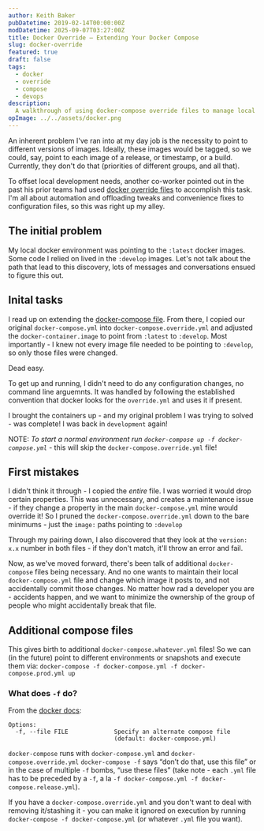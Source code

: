 ```yaml
---
author: Keith Baker
pubDatetime: 2019-02-14T00:00:00Z
modDatetime: 2025-09-07T03:27:00Z
title: Docker Override – Extending Your Docker Compose
slug: docker-override
featured: true
draft: false
tags:
  - docker
  - override
  - compose
  - devops
description:
  A walkthrough of using docker-compose override files to manage local image tags, avoid committing dev-specific changes, and support multiple configurations.
opImage: ../../assets/docker.png
---
```


An inherent problem I've ran into at my day job is the necessity to point to different versions of images. Ideally, these images would be tagged, so we could, say, point to each image of a release, or timestamp, or a build. Currently, they don't do that (priorities of different groups, and all that).

To offset local development needs, another co-worker pointed out in the past his prior teams had used [docker override files](https://docs.docker.com/compose/extends/) to accomplish this task. I'm all about automation and offloading tweaks and convenience fixes to configuration files, so this was right up my alley.

## The initial problem

My local docker environment was pointing to the `:latest` docker images. Some code I relied on lived in the `:develop` images. Let's not talk about the path that lead to this discovery, lots of messages and conversations ensued to figure this out.

## Inital tasks

I read up on extending the [docker-compose file](https://docs.docker.com/compose/extends/). From there, I copied our original `docker-compose.yml` into `docker-compose.override.yml` and adjusted the `docker-container.image` to point from `:latest` to `:develop`. Most importantly - I knew not every image file needed to be pointing to `:develop`, so only those files were changed.

Dead easy.

To get up and running, I didn't need to do any configuration changes, no command line arguemnts. It was handled by following the established convention that docker looks for the `override.yml` and uses it if present.

I brought the containers up - and my original problem I was trying to solved - was complete! I was back in `development` again!

NOTE: _To start a normal environment run `docker-compose up -f docker-compose.yml`_ - this will skip the `docker-compose.override.yml` file!

## First mistakes

I didn't think it through - I copied the _entire_ file. I was worried it would drop certain properties. This was unnecessary, and creates a maintenance issue - if they change a property in the main `docker-compose.yml` mine would override it! So I pruned the `docker-compose.override.yml` down to the bare minimums - just the `image:` paths pointing to `:develop`

Through my pairing down, I also discovered that they look at the `version: x.x` number in both files - if they don't match, it'll throw an error and fail.

Now, as we've moved forward, there's been talk of additional `docker-compose` files being necessary. And no one wants to maintain their local `docker-compose.yml` file and change which image it posts to, and not accidentally commit those changes. No matter how rad a developer you are - accidents happen, and we want to minimize the ownership of the group of people who might accidentally break that file.

## Additional compose files

This gives birth to additional `docker-compose.whatever.yml` files! So we can (in the future) point to different environments or snapshots and execute them via: `docker-compose -f docker-compose.yml -f docker-compose.prod.yml up`

### What does `-f` do?

From the [docker docs](https://docs.docker.com/compose/reference/overview/):

```
Options:
  -f, --file FILE             Specify an alternate compose file
                              (default: docker-compose.yml)
```

`docker-compose` runs with `docker-compose.yml` and `docker-compose.override.yml`
`docker-compose -f` says “don’t do that, use this file” or in the case of multiple `-f` bombs, “use these files” (take note - each `.yml` file has to be preceded by a `-f`, a la `-f docker-compose.yml -f docker-compose.release.yml`).

If you have a `docker-compose.override.yml` and you don't want to deal with removing it/stashing it - you can make it ignored on execution by running `docker-compose -f docker-compose.yml` (or whatever `.yml` file you want).